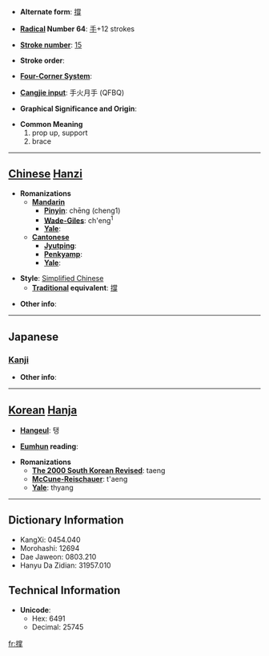 * '''Alternate form''': [[撐]]

* '''[[Wiktionary:Chinese radical index| Radical]] Number 64''': [[Wiktionary:Chinese radical index 手|手]]+12 strokes

* '''[[Wiktionary:Chinese total strokes index|Stroke number]]''': [[Wiktionary:Chinese total strokes index 15|15]]

* '''Stroke order''': 

* '''[[Wiktionary:Chinese four corner index|Four-Corner System]]''': 

* '''[[Wiktionary:Chinese Cangjie index|Cangjie input]]''': 手火月手 (QFBQ)

* '''Graphical Significance and Origin''': 

* '''Common Meaning'''
*#prop up, support
*# brace


----

== [[Chinese]] [[Hanzi]] ==

* '''Romanizations'''
** '''[[Mandarin]]'''
*** '''[[Pinyin]]''': chēng (cheng1)
*** '''[[Wade-Giles]]''': ch'eng<sup>1</sup>
*** '''[[Yale]]''': 
** '''[[Cantonese]]'''
*** '''[[Jyutping]]''':
*** '''[[Penkyamp]]''': 
*** '''[[Yale]]''': 

* '''Style''': [[Simplified Chinese]] 
** '''[[Traditional Chinese|Traditional]] equivalent''': [[撐]]

* '''Other info''': 

----

==Japanese==
===[[Kanji]]===
{{kanji|on readings=[[ちょう]] (chō)
|kun readings=[[ささえる]] (sasaeru), [[あく]] (aku)
}}

* '''Other info''':  

----

== [[Korean]] [[Hanja]] ==

* '''[[Hangeul]]''': 탱

* '''[[Eumhun]] reading''': 

* '''Romanizations'''
** '''[[The 2000 South Korean Revised Romanization|The 2000 South Korean Revised]]''': taeng
** '''[[McCune-Reischauer]]''': t'aeng
** '''[[Yale]]''': thyang

----

== Dictionary Information ==

* KangXi: 0454.040
* Morohashi: 12694
* Dae Jaweon: 0803.210
* Hanyu Da Zidian: 31957.010

== Technical Information ==

* '''Unicode''':
** Hex: 6491
** Decimal: 25745

[[fr:撑]]